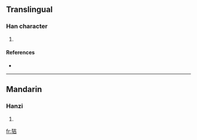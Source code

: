 ==Translingual==

===Han character===
{{Han char|rn=94|rad=犬|as=06|sn=9|four=4426<sub>1</sub>|canj=大竹土口 (KHGR)}}

# {{defn|Han|sort=犬06}}

====References====
* {{Han ref|kx=0710.170|dkj=20374|dj=1122.180|hdz=21343.020|uh=72E4|ud=29412|bh=CFBF|bd=53183}}

----

==Mandarin==

===Hanzi===
{{cmn-hanzi|pin=[[jí]] ([[ji2]])|wg=chi<sup>2</sup>}}

# {{defn|Mandarin}}

[[fr:狤]]
